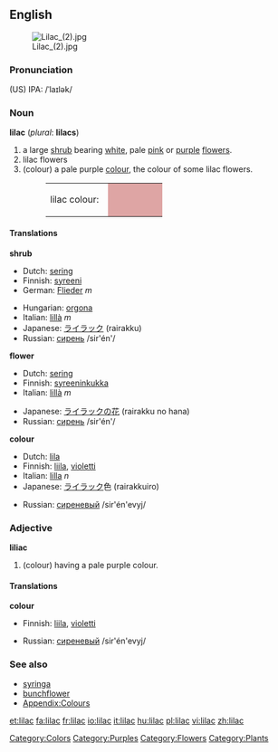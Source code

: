{{wikipedia}}
==English==
[[Image:Lilac (2).jpg|thumb]]
===Pronunciation===
(US) IPA: /ˈlaɪlək/

===Noun===
'''lilac''' (''plural'': '''lilacs''')
#a large [[shrub]] bearing [[white]], pale [[pink]] or [[purple]] [[flower]]s.
#lilac flowers
#(colour) a pale purple [[color|colour]], the colour of some lilac flowers.
#:<table><tr><td>lilac colour: &nbsp;</td><td bgcolor="#DEA5A4" width="80">&nbsp; </td></tr></table>

====Translations====
'''shrub'''
{{top}}
*Dutch: [[sering]]
*Finnish: [[syreeni]]
*German: [[Flieder]] ''m''
{{mid}}
*Hungarian: [[orgona]]
*Italian: [[lillà]] ''m''
*Japanese: [[ライラック]] (rairakku)
*Russian: [[сирень]] /sir'én'/ {{f}}
{{bottom}}

'''flower'''
{{top}}
*Dutch: [[sering]]
*Finnish: [[syreeninkukka]]
*Italian: [[lillà]] ''m''
{{mid}}
*Japanese: [[ライラック]]の[[花]] (rairakku no hana)
*Russian: [[сирень]] /sir'én'/ {{f}}
{{bottom}}

'''colour'''
{{top}}
*Dutch: [[lila]]
*Finnish: [[liila]], [[violetti]]
*Italian: [[lilla]] ''n''
*Japanese: [[ライラック]]色 (rairakkuiro)
{{mid}}
*Russian: [[сиреневый]] /sir'én'evyj/ 
{{bottom}}

===Adjective===
'''liliac'''
#(colour) having a pale purple colour.

====Translations====
'''colour'''
{{top}}
*Finnish: [[liila]], [[violetti]]
{{mid}}
*Russian: [[сиреневый]] /sir'én'evyj/ 
{{bottom}}

===See also===
*[[syringa]]
*[[bunchflower]]
*[[Wiktionary_Appendix:Colours|Appendix:Colours]]

[[Category:Colors]]
[[Category:Purples]]
[[Category:Flowers]]
[[Category:Plants]]

[[et:lilac]]
[[fa:lilac]]
[[fr:lilac]]
[[io:lilac]]
[[it:lilac]]
[[hu:lilac]]
[[pl:lilac]]
[[vi:lilac]]
[[zh:lilac]]